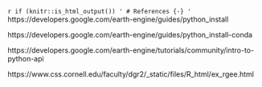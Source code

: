 `r if (knitr::is_html_output()) '
# References {-}
'`
https://developers.google.com/earth-engine/guides/python_install

https://developers.google.com/earth-engine/guides/python_install-conda

https://developers.google.com/earth-engine/tutorials/community/intro-to-python-api

https://www.css.cornell.edu/faculty/dgr2/_static/files/R_html/ex_rgee.html